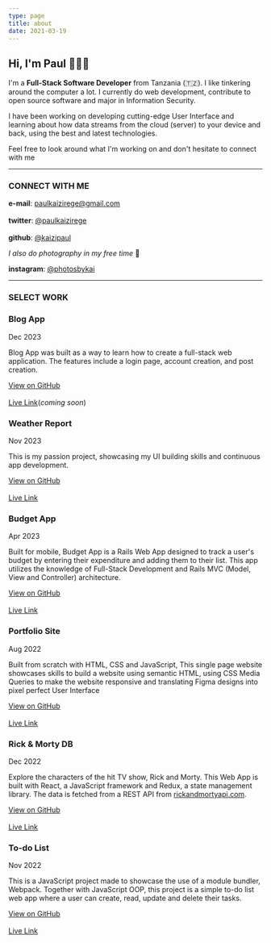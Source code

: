 ```yaml
---
type: page
title: about
date: 2021-03-19
---
```

## Hi, I'm Paul 🙋🏾‍♂️
 I'm a **Full-Stack Software Developer** from Tanzania (🇹🇿). I like tinkering around the computer a lot. I currently do web development, contribute to open source software and major in Information Security.

 I have been working on developing cutting-edge User Interface and learning about how data streams from the cloud (server) to your device and back, using the best and latest technologies. 

 Feel free to look around what I'm working on and don't hesitate to connect with me

---

### CONNECT WITH ME

**e-mail**: [paulkaizirege@gmail.com](mailto:paulkaizirege@gmail.com)<br></br>
**twitter**: [@paulkaizirege](https://twitter.com/paulkaizirege)<br></br>
**github**: [@kaizipaul](https://github.com/kaizipaul)

_I also do photography in my free time_ 📸

**instagram**: [@photosbykai](https://instagram.com/photosbykai)

---

### SELECT WORK

### Blog App
Dec 2023

Blog App was built as a way to learn how to create a full-stack web application. The features include a login page, account creation, and post creation.

[View on GitHub](https://github.com/kaizipaul/blog-app)<br></br>
[Live Link]()(_coming soon_)

### Weather Report
Nov 2023

This is my passion project, showcasing my UI building skills and continuous app development.

[View on GitHub](https://github.com/kaizipaul/weather-report) <br></br>
[Live Link](https://incomparable-nougat-62d5c2.netlify.app/)

### Budget App
Apr 2023

Built for mobile, Budget App is a Rails Web App designed to track a user's budget by entering their expenditure and adding them to their list. This app utilizes the knowledge of Full-Stack Development and Rails MVC (Model, View and Controller) architecture.

[View on GitHub](https://github.com/kaizipaul/budget-app)<br></br>
[Live Link](https://thebudgettracker.onrender.com/)

### Portfolio Site
Aug 2022

Built from scratch with HTML, CSS and JavaScript, This single page website showcases skills to build a website using semantic HTML, using CSS Media Queries to make the website responsive and translating Figma designs into pixel perfect User Interface

[View on GitHub](https://github.com/kaizipaul/portfolio-project)<br></br>
[Live Link](https://kaizipaul.github.io/portfolio-project/)

### Rick & Morty DB
Dec 2022

Explore the characters of the hit TV show, Rick and Morty. This Web App is built with React, a JavaScript framework and Redux, a state management library. The data is fetched from a REST API from [rickandmortyapi.com](https://rickandmortyapi.com/).

[View on GitHub](https://github.com/kaizipaul/metrics-app) <br></br>
[Live Link](https://rick-morty-db.netlify.app/)

### To-do List
Nov 2022

This is a JavaScript project made to showcase the use of a module bundler, Webpack. Together with JavaScript OOP, this project is a simple to-do list web app where a user can create, read, update and delete their tasks.

[View on GitHub](https://github.com/kaizipaul/to-do-list)<br></br>
[Live Link](https://kaizipaul.github.io/to-do-list/dist/)
